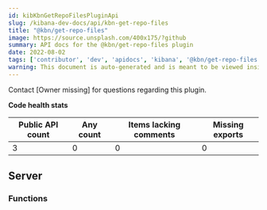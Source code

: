 ```yaml
---
id: kibKbnGetRepoFilesPluginApi
slug: /kibana-dev-docs/api/kbn-get-repo-files
title: "@kbn/get-repo-files"
image: https://source.unsplash.com/400x175/?github
summary: API docs for the @kbn/get-repo-files plugin
date: 2022-08-02
tags: ['contributor', 'dev', 'apidocs', 'kibana', '@kbn/get-repo-files']
warning: This document is auto-generated and is meant to be viewed inside our experimental, new docs system. Reach out in #docs-engineering for more info.
---
```




Contact [Owner missing] for questions regarding this plugin.

**Code health stats**

| Public API count  | Any count | Items lacking comments | Missing exports |
|-------------------|-----------|------------------------|-----------------|
| 3 | 0 | 0 | 0 |

## Server

### Functions
<DocDefinitionList data={kbnGetRepoFilesObj.server.functions}/>

